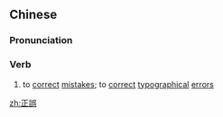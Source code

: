 {{also|正误}}
==Chinese==
{{zh-forms|s=正误}}

===Pronunciation===
{{zh-pron
|m=zhèngwù
|c=zing3 ng6
|mn=xm:chèng-ngō͘/qz,zz:chèng-gō͘/xm:chiàⁿ-ngō͘/qz,zz:chiàⁿ-gō͘
|cat=v
}}

===Verb===
{{zh-verb}}

# to [[correct]] [[mistake]]s; to [[correct]] [[typographical]] [[error]]s

[[zh:正誤]]